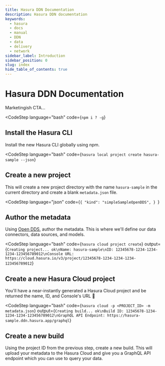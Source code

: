 ```yaml
---
title: Hasura DDN Documentation
description: Hasura DDN documentation
keywords:
  - hasura
  - docs
  - manual
  - DDN
  - data
  - delivery
  - network
sidebar_label: Introduction
sidebar_position: 0
slug: index
hide_table_of_contents: true
---
```



# Hasura DDN Documentation

Marketingish CTA...

<CodeStep
language="bash"
code={`npm i ? -g`}
>

## Install the Hasura CLI

Install the new Hasura CLI globally using npm.

</CodeStep>

<CodeStep
language="bash"
code={`hasura local project create hasura-sample --json`}
>

## Create a new project

This will create a new project directory with the name `hasura-sample` in the current directory and create a blank
`metadata.json` file.

</CodeStep>

<CodeStep
language="json"
code={`{
  "kind": "simpleSampleOpenDDS",
}
`}
>

## Author the metadata

Using [Open DDS](/getting-started/how-it-works#open-dds), author the metadata. This is where we'll define our data
connectors, data sources, and models.

</CodeStep>

<CodeStep
language="bash"
code={`hasura cloud project create`}
output={`Creating project... ok\nName: hasura-sample\nID: 12345678-1234-1234-1234-123456789012\nConsole URL: https://cloud.hasura.io/v3/project/12345678-1234-1234-1234-123456789012`}
>

## Create a new Hasura Cloud project

You'll have a near-instantly generated a Hasura Cloud project and be returned the name, ID, and Console's URL 🎉

</CodeStep>

<CodeStep
language="bash"
code={`hasura cloud -p <PROJECT_ID> -m metadata.json`}
output={`Creating build... ok\nBuild ID: 12345678-1234-1234-1234-123456789012\nGraphQL API Endpoint: https://hasura-sample.ddn.hasura.app/graphql`}
>

## Create a new build

Using the project ID from the previous step, create a new build. This will upload your metadata to the Hasura Cloud and
give you a GraphQL API endpoint which you can use to query your data.

</CodeStep>

